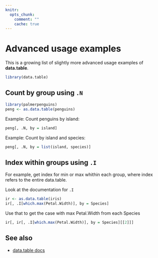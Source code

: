 ```yaml
---
knitr:
  opts_chunk:
    comment: ""
    cache: true
---
```


# Advanced usage examples {#dtii}

This is a growing list of slightly more advanced usage examples of 
**data.table**.

```r
library(data.table)
```

## Count by group using `.N`
```r
library(palmerpenguins)
peng <- as.data.table(penguins)
```

Example: Count penguins by island:

```r
peng[, .N, by = island]
```

Example: Count by island and species:

```r
peng[, .N, by = list(island, species)]
```

## Index within groups using `.I`

For example, get index for min or max whithin each group, where index
refers to the entire data.table.

Look at the documentation for `.I`

```r
ir <- as.data.table(iris)
ir[, .I[which.max(Petal.Width)], by = Species]
```

Use that to get the case with max Petal.Width from each Species

```r
ir[, ir[, .I[which.max(Petal.Width)], by = Species][[2]]]
```

## See also

- [data.table docs](https://rdatatable.gitlab.io/data.table/index.html)
